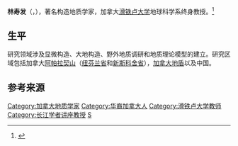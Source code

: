 '''林寿发'''（{{lang|en|Shoufa Lin}}，{{bd|1963年|1月}}），著名构造地质学家，加拿大[[滑铁卢大学|滑铁卢大学]]地球科学系终身教授。<ref>{{Cite web |url=http://www.earth.uwaterloo.ca/people/shoufa-lin |title=存档副本 |access-date=2011-04-01 |archive-date=2011-10-11 |archive-url=https://web.archive.org/web/20111011012620/http://earth.uwaterloo.ca/people/shoufa-lin |dead-url=no }}</ref>

==生平==
研究领域涉及显微构造、大地构造、野外地质调研和地质理论模型的建立。研究区域包括加拿大[[阿帕拉契山|阿帕拉契山]]（[[纽芬兰省|纽芬兰省]]和[[新斯科舍省|新斯科舍省]]），[[加拿大地盾|加拿大地盾]]以及中国。

==参考来源==
{{Reflist}}

{{DEFAULTSORT:L}}
[[Category:加拿大地质学家|Category:加拿大地质学家]]
[[Category:华裔加拿大人|Category:华裔加拿大人]]
[[Category:滑铁卢大学教师|Category:滑铁卢大学教师]]
[[Category:长江学者讲座教授|Category:长江学者讲座教授]]
[[Category:林姓|S]]